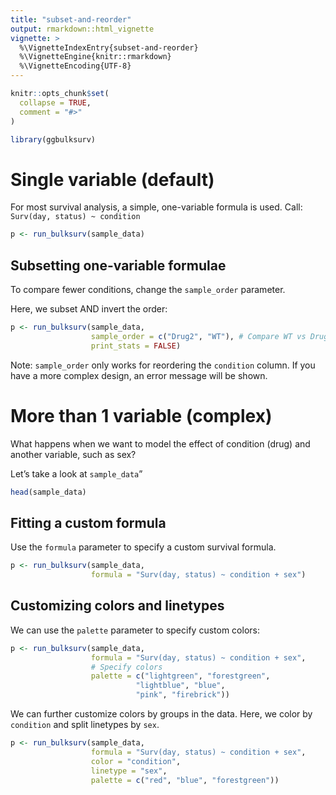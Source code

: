 ```yaml
---
title: "subset-and-reorder"
output: rmarkdown::html_vignette
vignette: >
  %\VignetteIndexEntry{subset-and-reorder}
  %\VignetteEngine{knitr::rmarkdown}
  %\VignetteEncoding{UTF-8}
---
```


```r
knitr::opts_chunk$set(
  collapse = TRUE,
  comment = "#>"
)
```

```r
library(ggbulksurv)
```


# Single variable (default)

For most survival analysis, a simple, one-variable formula is used. 
Call: `Surv(day, status) ~ condition`

```r
p <- run_bulksurv(sample_data)
```

## Subsetting one-variable formulae

To compare fewer conditions, change the `sample_order` parameter. 

Here, we subset AND invert the order: 

```r
p <- run_bulksurv(sample_data, 
                  sample_order = c("Drug2", "WT"), # Compare WT vs Drug2, invert order
                  print_stats = FALSE)
```

Note: `sample_order` only works for reordering the `condition` column. If you have a more complex design, an error message will be shown. 

# More than 1 variable (complex)


What happens when we want to model the effect of condition (drug) and another variable, such as sex? 

Let's take a look at `sample_data`" 

```r
head(sample_data)
```


## Fitting a custom formula

Use the `formula` parameter to specify a custom survival formula. 

```r
p <- run_bulksurv(sample_data, 
                  formula = "Surv(day, status) ~ condition + sex")
```

## Customizing colors and linetypes

We can use the `palette` parameter to specify custom colors: 

```r
p <- run_bulksurv(sample_data, 
                  formula = "Surv(day, status) ~ condition + sex", 
                  # Specify colors
                  palette = c("lightgreen", "forestgreen", 
                            "lightblue", "blue", 
                            "pink", "firebrick"))
```


We can further customize colors by groups in the data. Here, we color by `condition` and split linetypes by `sex`. 

```r
p <- run_bulksurv(sample_data, 
                  formula = "Surv(day, status) ~ condition + sex", 
                  color = "condition", 
                  linetype = "sex", 
                  palette = c("red", "blue", "forestgreen"))
```







